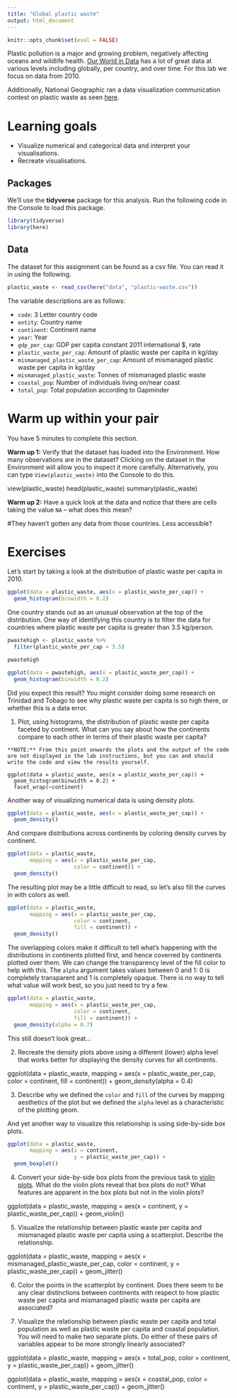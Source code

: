 ```yaml
---
title: "Global plastic waste"
output: html_document
---
```


```r
knitr::opts_chunk$set(eval = FALSE)
```

Plastic pollution is a major and growing problem, negatively affecting oceans and wildlife health. [Our World in Data](https://ourworldindata.org/plastic-pollution) has a lot of great data at various levels including globally, per country, and over time. For this lab we focus on data from 2010.

Additionally, National Geographic ran a data visualization communication contest on plastic waste as seen [here](https://www.nationalgeographic.com/environment/article/plastic-innovation-challenge-prize-clean-ocean).

# Learning goals

-   Visualize numerical and categorical data and interpret your visualisations.
-   Recreate visualisations.

## Packages

We'll use the **tidyverse** package for this analysis. Run the following code in the Console to load this package.

```r
library(tidyverse)
library(here)
```

## Data

The dataset for this assignment can be found as a csv file. You can read it in using the following.

```r
plastic_waste <- read_csv(here("data", "plastic-waste.csv"))
```

The variable descriptions are as follows:

-   `code`: 3 Letter country code
-   `entity`: Country name
-   `continent`: Continent name
-   `year`: Year
-   `gdp_per_cap`: GDP per capita constant 2011 international \$, rate
-   `plastic_waste_per_cap`: Amount of plastic waste per capita in kg/day
-   `mismanaged_plastic_waste_per_cap`: Amount of mismanaged plastic waste per capita in kg/day
-   `mismanaged_plastic_waste`: Tonnes of mismanaged plastic waste
-   `coastal_pop`: Number of individuals living on/near coast
-   `total_pop`: Total population according to Gapminder

# Warm up within your pair

You have 5 minutes to complete this section.

**Warm up 1:** Verify that the dataset has loaded into the Environment. How many observations are in the dataset? Clicking on the dataset in the Environment will allow you to inspect it more carefully. Alternatively, you can type `View(plastic_waste)` into the Console to do this.

view(plastic_waste)
head(plastic_waste)
summary(plastic_waste)

**Warm up 2:** Have a quick look at the data and notice that there are cells taking the value `NA` -- what does this mean?

#They haven't gotten any data from those countries. Less accessible?

# Exercises

Let's start by taking a look at the distribution of plastic waste per capita in 2010.

```r
ggplot(data = plastic_waste, aes(x = plastic_waste_per_cap)) +
  geom_histogram(binwidth = 0.2)
```

One country stands out as an unusual observation at the top of the distribution. One way of identifying this country is to filter the data for countries where plastic waste per capita is greater than 3.5 kg/person.

```r
pwastehigh <- plastic_waste %>%
  filter(plastic_waste_per_cap > 3.5)

pwastehigh

ggplot(data = pwastehigh, aes(x = plastic_waste_per_cap)) +
  geom_histogram(binwidth = 0.2)

```

Did you expect this result? You might consider doing some research on Trinidad and Tobago to see why plastic waste per capita is so high there, or whether this is a data error.

1.  Plot, using histograms, the distribution of plastic waste per capita faceted by continent. What can you say about how the continents compare to each other in terms of their plastic waste per capita?

```marginfigure
**NOTE:** From this point onwards the plots and the output of the code are not displayed in the lab instructions, but you can and should write the code and view the results yourself.

ggplot(data = plastic_waste, aes(x = plastic_waste_per_cap)) +
  geom_histogram(binwidth = 0.2) +
  facet_wrap(~continent)

```

Another way of visualizing numerical data is using density plots.

```r
ggplot(data = plastic_waste, aes(x = plastic_waste_per_cap)) +
  geom_density()
```

And compare distributions across continents by coloring density curves by continent.

```r
ggplot(data = plastic_waste, 
       mapping = aes(x = plastic_waste_per_cap, 
                     color = continent)) +
  geom_density()
```

The resulting plot may be a little difficult to read, so let's also fill the curves in with colors as well.

```r
ggplot(data = plastic_waste, 
       mapping = aes(x = plastic_waste_per_cap, 
                     color = continent, 
                     fill = continent)) +
  geom_density()
```

The overlapping colors make it difficult to tell what's happening with the distributions in continents plotted first, and hence coverred by continents plotted over them. We can change the transparency level of the fill color to help with this. The `alpha` argument takes values between 0 and 1: 0 is completely transparent and 1 is completely opaque. There is no way to tell what value will work best, so you just need to try a few.

```r
ggplot(data = plastic_waste, 
       mapping = aes(x = plastic_waste_per_cap, 
                     color = continent, 
                     fill = continent)) +
  geom_density(alpha = 0.7)
```

This still doesn't look great...

2.  Recreate the density plots above using a different (lower) alpha level that works better for displaying the density curves for all continents.

ggplot(data = plastic_waste, 
       mapping = aes(x = plastic_waste_per_cap, 
                     color = continent, 
                     fill = continent)) +
  geom_density(alpha = 0.4)


3.  Describe why we defined the `color` and `fill` of the curves by mapping aesthetics of the plot but we defined the `alpha` level as a characteristic of the plotting geom.


And yet another way to visualize this relationship is using side-by-side box plots.

```r
ggplot(data = plastic_waste, 
       mapping = aes(x = continent, 
                     y = plastic_waste_per_cap)) +
  geom_boxplot()
```

4.  Convert your side-by-side box plots from the previous task to [violin plots](http://ggplot2.tidyverse.org/reference/geom_violin.html). What do the violin plots reveal that box plots do not? What features are apparent in the box plots but not in the violin plots?


ggplot(data = plastic_waste, 
       mapping = aes(x = continent, 
                     y = plastic_waste_per_cap)) +
  geom_violin()


5.  Visualize the relationship between plastic waste per capita and mismanaged plastic waste per capita using a scatterplot. Describe the relationship.

ggplot(data = plastic_waste, 
       mapping = aes(x = mismanaged_plastic_waste_per_cap, 
                     color = continent,
                     y = plastic_waste_per_cap)) +
  geom_jitter()

6.  Color the points in the scatterplot by continent. Does there seem to be any clear distinctions between continents with respect to how plastic waste per capita and mismanaged plastic waste per capita are associated?

7.  Visualize the relationship between plastic waste per capita and total population as well as plastic waste per capita and coastal population. You will need to make two separate plots. Do either of these pairs of variables appear to be more strongly linearly associated?

ggplot(data = plastic_waste, 
       mapping = aes(x = total_pop, 
                     color = continent,
                     y = plastic_waste_per_cap)) +
  geom_jitter()
  
ggplot(data = plastic_waste, 
       mapping = aes(x = coastal_pop, 
                     color = continent,
                     y = plastic_waste_per_cap)) +
  geom_jitter()
